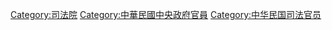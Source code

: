 [[Category:司法院|Category:司法院]]
[[Category:中華民國中央政府官員|Category:中華民國中央政府官員]]
[[Category:中华民国司法官员|Category:中华民国司法官员]]